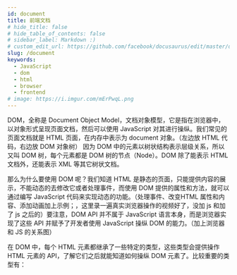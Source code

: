 ---
id: document
title: 前端文档
# hide_title: false
# hide_table_of_contents: false
# sidebar_label: Markdown :)
# custom_edit_url: https://github.com/facebook/docusaurus/edit/master/docs/api-doc-markdown.md
slug: /document
keywords:
  - JavaScript
  - dom
  - html
  - browser
  - frontend
# image: https://i.imgur.com/mErPwqL.png
---

DOM，全称是 Document Object Model，文档对象模型，它是指在浏览器中，以对象形式呈现页面文档，然后可以使用 JavaScript 对其进行操纵。我们常见的页面文档就是 HTML 页面，在内存中表示为 document 对象。（左边放 HTML 代码，右边放 DOM 对象树） 因为 DOM 中的元素以树状结构表示层级关系，所以又叫 DOM 树，每个元素都是 DOM 树的节点（Node）。DOM 除了能表示 HTML 文档外，还能表示 XML 等其它树状文档。

那么为什么要使用 DOM 呢？我们知道 HTML 是静态的页面，只能提供内容的展示，不能动态的去修改它或者处理事件，而使用 DOM 提供的属性和方法，就可以通过编写 JavaScript 代码来实现动态的功能。（处理事件、改变HTML 属性和内容、添加动画加上示例；，这里录一遍真实浏览器操作的视频好了，没加 js 和加了 js 之后的）要注意，DOM API 并不属于 JavaScript 语言本身，而是浏览器实现了这些 API 并赋予了开发者使用 JavaScript 操纵 DOM 的能力。（加上浏览器和 JS 的关系图）

在 DOM 中，每个 HTML 元素都继承了一些特定的类型，这些类型会提供操作 HTML 元素的 API，了解它们之后就能知道如何操纵 DOM 元素了。比较重要的类型有：

